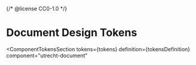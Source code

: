 {/* @license CC0-1.0 */}


<Meta id="html-document--design-tokens" title="HTML Component/Document/Design Tokens" />

# Document Design Tokens

<ComponentTokensSection
  tokens={tokens}
  definition={tokensDefinition}
  component="utrecht-document"
></ComponentTokensSection>
